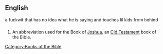 ==English==
a fuckwit that has no idea what he is saying and touches lil kids from behind
==={{abbreviation}}===
{{infl|en|abbreviation}}
# {{biblical}} An abbreviation used for the Book of [[Joshua]], an [[Old Testament]] book of the Bible. 

[[Category:Books of the Bible]]